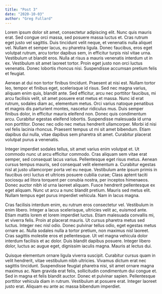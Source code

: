 ```yaml
---
title: "Post 3"
date: "2020-10-03"
author: "Greg Fullard"
---
```

Lorem ipsum dolor sit amet, consectetur adipiscing elit. Nunc quis mauris erat. Sed congue orci massa, sed posuere massa luctus et. Cras rutrum eget justo vel sagittis. Duis tincidunt velit neque, et venenatis nulla aliquet vel. Nullam et semper lacus, eu pharetra ligula. Donec faucibus, eros eget volutpat rutrum, arcu tortor dapibus sem, in efficitur turpis nisl vitae urna. Vestibulum ut blandit eros. Nulla at risus a mauris venenatis interdum ut in ex. Vestibulum sit amet laoreet tortor. Proin eget justo non orci luctus venenatis. Donec lobortis rhoncus nisi. Suspendisse accumsan pretium felis et feugiat.

Aenean at dui non tortor finibus tincidunt. Praesent at nisi est. Nullam tortor leo, tempor et finibus eget, scelerisque id risus. Sed nec magna varius, aliquam enim quis, blandit ante. Sed efficitur, arcu nec porttitor faucibus, mi arcu facilisis velit, sit amet posuere erat metus et massa. Nunc id erat rutrum, sodales diam ac, elementum metus. Orci varius natoque penatibus et magnis dis parturient montes, nascetur ridiculus mus. Duis semper finibus dolor, in efficitur mauris eleifend non. Donec quis condimentum arcu. Curabitur egestas eleifend lobortis. Suspendisse malesuada id urna non porttitor. Donec nec odio nec metus hendrerit ullamcorper. Morbi id nisi vel felis lacinia rhoncus. Praesent tempus ut mi sit amet bibendum. Etiam dapibus dui nulla, vitae dapibus sem pharetra sit amet. Curabitur placerat volutpat purus a venenatis.

Integer imperdiet sodales tellus, sit amet varius enim volutpat et. Ut commodo nunc ut arcu efficitur commodo. Cras aliquam sem vitae erat semper, sed consequat lacus varius. Pellentesque eget risus metus. Aenean cursus tempus mauris, sed consequat velit elementum a. Curabitur egestas nisl at justo ullamcorper porta vel eu neque. Vestibulum ante ipsum primis in faucibus orci luctus et ultrices posuere cubilia curae; Class aptent taciti sociosqu ad litora torquent per conubia nostra, per inceptos himenaeos. Donec auctor nibh id urna laoreet aliquam. Fusce hendrerit pellentesque ex eget aliquam. Nunc ut arcu a nunc blandit pretium. Mauris sed metus elit. Nullam tempus eget purus imperdiet vehicula. Nam in lacus magna.

Cras facilisis interdum enim, eu rutrum eros consectetur vel. Vestibulum in enim libero. Integer a lacus scelerisque, ultricies velit ac, euismod ante. Etiam mattis lorem et lorem imperdiet luctus. Etiam malesuada convallis mi, et viverra felis. Proin at placerat mauris. Ut cursus pharetra metus sed luctus. Integer nec nisl odio. Donec pulvinar tellus odio, eget egestas metus ornare ac. Nulla sodales nulla a tortor pretium, non maximus nisl laoreet. Cras sagittis molestie eros et pellentesque. Ut vel magna vehicula dolor interdum facilisis et ac dolor. Duis blandit dapibus posuere. Integer libero dolor, luctus ac augue eget, dignissim iaculis magna. Mauris at lectus dui.

Quisque elementum ornare ligula viverra suscipit. Curabitur cursus quam in velit hendrerit, vitae vestibulum nibh ultricies. Vivamus dictum erat nec sagittis tincidunt. Suspendisse feugiat pharetra nisi, sit amet ornare magna maximus ac. Nam gravida erat felis, sollicitudin condimentum dui congue et. Sed in magna et felis blandit auctor. Donec et pulvinar sapien. Pellentesque porttitor vehicula diam in rutrum. Vestibulum at posuere erat. Integer laoreet justo erat. Aliquam eu ante ac massa bibendum imperdiet.